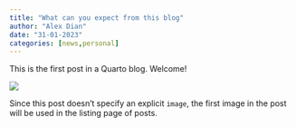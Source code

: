 ```yaml
---
title: "What can you expect from this blog"
author: "Alex Dian"
date: "31-01-2023"
categories: [news,personal]
---
```


This is the first post in a Quarto blog. Welcome!

![](thumbnail.jpg)

Since this post doesn't specify an explicit `image`, the first image in the post will be used in the listing page of posts.
